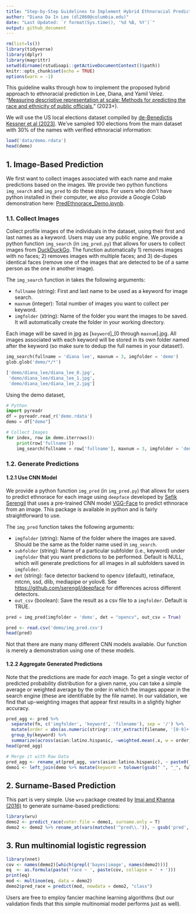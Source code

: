 ```yaml
---
title: "Step-by-Step Guidelines to Implement Hybrid Ethnoracial Prediction"
author: "Diana Da In Lee (dl2860@columbia.edu)"
date: "Last Updated: `r format(Sys.time(), '%d %B, %Y')`"
output: github_document
---
```


```r
rm(list=ls())
library(tidyverse)
library(dplyr)
library(magrittr)
setwd(dirname(rstudioapi::getActiveDocumentContext()$path))
knitr::opts_chunk$set(echo = TRUE)
options(warn = -1) 
```

This guideline walks through how to implement the proposed hybrid approach to ethnoracial prediction in Lee, Diana, and Yamil Velez. "[Measuring descriptive representation at scale: Methods for predicting the race and ethnicity of public officials.](https://osf.io/tpsv6/)" (2023+).

We will use the US local elections dataset compiled by [de-Benedictis Kessner et al (2023)](https://dash.harvard.edu/handle/1/37373139). We've sampled 100 elections from the main dataset with 30\% of the names with verified ethnoracial information: 

```r
load('data/demo.rdata')
head(demo)
```

## 1. Image-Based Prediction

We first want to collect images associated with each name and make predictions based on the images. We provide two python functions `img_search` and `img_pred` to do these steps. For users who don't have python installed in their computer, we also provide a Google Colab demonstration here: [PredEthnorace_Demo.ipynb](https://github.com/DianaDaInLee/PredEthnorace/blob/main/PredEthnorace_Demo.ipynb).  

### 1.1. Collect Images

Collect profile images of the individuals in the dataset, using their first and last names as a keyword. Users may use any public engine. We provide a python function `img_search` (in `img_pred.py`) that allows for users to collect images from [DuckDuckGo](https://duckduckgo.com). The function automatically 1) removes images with no faces; 2) removes images with multiple faces; and 3) de-dupes identical faces (remove one of the images that are detected to be of a same person as the one in another image).

The `img_search` function in takes the following arguments:

* `fullname` (string): First and last name to be used as a keyword for image search.
* `maxnum` (integer): Total number of images you want to collect per keyword.
* `imgfolder` (string): Name of the folder you want the images to be saved. It will automatically create the folder in your working directory.

Each image will be saved in jpg as [`keyword`]_[0 through `maxnum`].jpg. All images associated with each keyword will be stored in its own folder named after the keyword (so make sure to dedup the full names in your dataset!). 

```python
img_search(fullname = 'diana lee', maxnum = 3, imgfolder = 'demo')
glob.glob('demo/*/*')
```
````python
['demo/diana_lee/diana_lee_0.jpg',
 'demo/diana_lee/diana_lee_1.jpg',
 'demo/diana_lee/diana_lee_2.jpg']
````

Using the demo dataset,
```python
# Python
import pyreadr
df = pyreadr.read_r('demo.rdata') 
demo = df["demo"]

# Collect Images
for index, row in demo.iterrows():
    print(row['fullname'])
    img_search(fullname = row['fullname'], maxnum = 3, imgfolder = 'demo')
```

### 1.2. Generate Predictions

#### 1.2.1 Use CNN Model

We provide a python function `img_pred` (in `img_pred.py`) that allows for users to predict ethnorace for each image using `deepface` developed by [Sefik Serengil](https://github.com/serengil/deepface) that uses a pre-trained CNN model [VGG-Face](https://sefiks.com/2018/08/06/deep-face-recognition-with-keras/) to predict ethnorace from an image. This package is available in python and is fairly straightforward to use. 

The `img_pred` function takes the following arguments:

* `imgfolder` (string): Name of the folder where the images are saved. Should be the same as the folder name used in `img_search`.
* `subfolder` (string): Name of a particular subfolder (i.e., keyword) under `imgfolder` that you want predictions to be performed. Default is NULL, which will generate predictions for all images in all subfolders saved in `imgfolder`.
* `det` (string): face detector backend to opencv (default), retinaface, mtcnn, ssd, dlib, mediapipe or yolov8. See [https://github.com/serengil/deepface](https://github.com/serengil/deepface) for differences across different detectors.
* `out_csv` (boolean): Save the result as a csv file to a `imgfolder`. Default is TRUE.

```python
pred = img_pred(imgfolder = 'demo', det = "opencv", out_csv = True)
```
```r
pred <- read.csv('demo/img_pred.csv')
head(pred)
```

Not that there are many many different CNN models available. Our function is merely a demonstration using one of these models.

#### 1.2.2 Aggregate Generated Predictions

Note that the predictions are made for *each* image. To get a single vector of predicted probability distribution for a given name, you can take a simple average or weighted average by the order in which the images appear in the search engine (these are identifiable by the file name). In our validation, we find that up-weighting images that appear first results in a slightly higher accuracy. 

```r
pred_agg <- pred %>%
  separate(fn, c('imgfolder', 'keyword', 'filename'), sep = '/') %>%
  mutate(order = abs(as.numeric(stringr::str_extract(filename, '[0-9]+')) - 3)) %>%
  group_by(keyword) %>%
  summarize(across(asian:latino.hispanic, ~weighted.mean(.x, w = order)))
head(pred_agg)

# Merge it with Raw Data
pred_agg <- rename_at(pred_agg, vars(asian:latino.hispanic), ~ paste0('image.', .x))
demo1 <- left_join(demo %>% mutate(keyword = tolower(gsub(" ", "_", fullname))), pred_agg)
```

## 2. Surname-Based Prediction

This part is very simple. Use `wru` package created by [Imai and Khanna (2016)](https://imai.fas.harvard.edu/research/race.html) to generate surname-based predictions:

```r
library(wru)
demo2 <- predict_race(voter.file = demo1, surname.only = T)
demo2 <- demo2 %>% rename_at(vars(matches('^pred\\.')), ~ gsub('pred', 'bayes', .x))
```

## 3. Run multinomial logistic regression

```r
library(nnet)
cov <- names(demo2)[which(grepl('bayes|image', names(demo2)))]
eq  <- as.formula(paste('race ~ ', paste(cov, collapse = ' + ')))
print(eq)
mod <- multinom(eq, data = demo2)
demo2$pred_race = predict(mod, newdata = demo2, "class")
```

Users are free to employ fancier machine learning algorithms (but our validation finds that this simple multinomial model performs just as well).